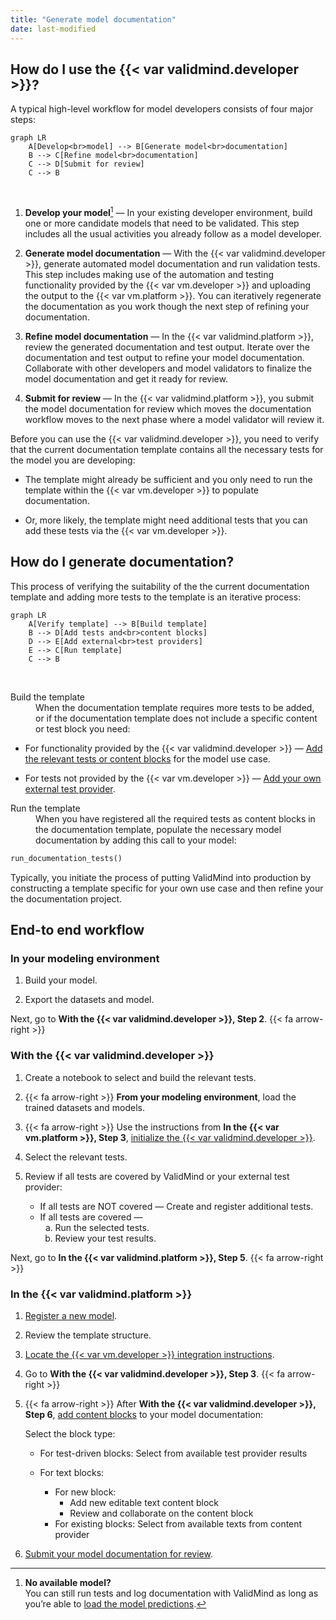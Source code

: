 ```yaml
---
title: "Generate model documentation"
date: last-modified
---
```


## How do I use the {{< var validmind.developer >}}?

A typical high-level workflow for model developers consists of four major steps:

```mermaid
graph LR
    A[Develop<br>model] --> B[Generate model<br>documentation]
    B --> C[Refine model<br>documentation]
    C --> D[Submit for review]
    C --> B
```
<br> 

1. **Develop your model**[^1] — In your existing developer environment, build one or more candidate models that need to be validated. This step includes all the usual activities you already follow as a model developer. 

2. **Generate model documentation** — With the {{< var validmind.developer >}}, generate automated model documentation and run validation tests. This step includes making use of the automation and testing functionality provided by the {{< var vm.developer >}} and uploading the output to the {{< var vm.platform >}}. You can iteratively regenerate the documentation as you work though the next step of refining your documentation.

3. **Refine model documentation** — In the {{< var validmind.platform >}}, review the generated documentation and test output. Iterate over the documentation and test output to refine your model documentation. Collaborate with other developers and model validators to finalize the model documentation and get it ready for review. 

4. **Submit for review** — In the {{< var validmind.platform >}}, you submit the model documentation for review which moves the documentation workflow moves to the next phase where a model validator will review it.

Before you can use the {{< var validmind.developer >}}, you need to verify that the current documentation template contains all the necessary tests for the model you are developing: 

- The template might already be sufficient and you only need to run the template within the {{< var vm.developer >}} to populate documentation. 

- Or, more likely, the template might need additional tests that you can add these tests via the {{< var vm.developer >}}. 

## How do I generate documentation?

This process of verifying the suitability of the the current documentation template and adding more tests to the template is an iterative process:

```mermaid
graph LR
    A[Verify template] --> B[Build template]
    B --> D[Add tests and<br>content blocks]
    D --> E[Add external<br>test providers]
    E --> C[Run template]
    C --> B

```
<br>

Build the template
: When the documentation template requires more tests to be added, or if the documentation template does not include a specific content or test block you need: 
   
   - For functionality provided by the {{< var validmind.developer >}} — [Add the relevant tests or content blocks](/guide/model-documentation/work-with-content-blocks.qmd) for the model use case. 
    
   - For tests not provided by the {{< var vm.developer >}} — [Add your own external test provider](/notebooks/code_samples/custom_tests/integrate_external_test_providers.ipynb).


Run the template
: When you have registered all the required tests as content blocks in the documentation template, populate the necessary model documentation by adding this call to your model:
   

   ```python
   run_documentation_tests()
   ```


::: {.callout-important title="ValidMind may not support all potential use cases or provide a universally applicable documentation template."}
 Typically, you initiate the process of putting ValidMind into production by constructing a template specific for your own use case and then refine your the documentation project.
:::

## End-to end workflow

### In your modeling environment

1. Build your model.

2. Export the datasets and model.

Next, go to **With the {{< var validmind.developer >}}, Step 2**.  {{< fa arrow-right >}}

### With the {{< var validmind.developer >}}

1. Create a notebook to select and build the relevant tests.

2. {{< fa arrow-right >}} **From your modeling environment**, load the trained datasets and models.

3. {{< fa arrow-right >}} Use the instructions from **In the {{< var vm.platform >}}, Step 3**, [initialize the {{< var validmind.developer >}}](install-and-initialize-developer-framework.qmd).

4. Select the relevant tests.

5. Review if all tests are covered by ValidMind or your external test provider:
    
   - If all tests are NOT covered — Create and register additional tests.
   - If all tests are covered — 
      a. Run the selected tests.
      b. Review your test results. 

Next, go to **In the {{< var validmind.platform >}}, Step 5**.  {{< fa arrow-right >}} 

### In the {{< var validmind.platform >}}

1. [Register a new model](/guide/model-inventory/register-models-in-inventory.qmd).

2. Review the template structure.

3. [Locate the {{< var vm.developer >}} integration instructions](install-and-initialize-developer-framework.qmd#locate-the-framework-integration-instructions). 
   
4.  Go to **With the {{< var validmind.developer >}}, Step 3**. {{< fa arrow-right >}}

5. {{< fa arrow-right >}} After **With the {{< var validmind.developer >}}, Step 6**, [add content blocks](/guide/model-documentation/work-with-content-blocks.qmd) to your model documentation: 
   
   Select the block type:
   
      - For test-driven blocks: Select from available test provider results
      - For text blocks: 
         
         - For new block:
            - Add new editable text content block
            - Review and collaborate on the content block
         - For existing blocks: Select from available texts from content provider

6. [Submit your model documentation for review](/guide/model-documentation/submit-for-approval.qmd).


<!-- FOOTNOTES -->

[^1]: 

   **No available model?**<br>
   You can still run tests and log documentation with ValidMind as long as you're able to [load the model predictions](/faq/faq-documentation.qmd#can-i-run-tests-and-log-documentation-without-having-a-model-available). 